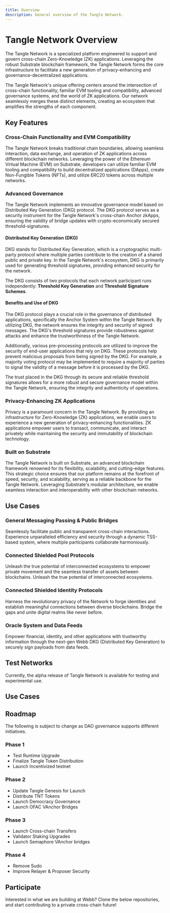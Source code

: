 ```yaml
---
title: Overview
description: General overview of the Tangle Network.
---
```



# Tangle Network Overview

The Tangle Network is a specialized platform engineered to support and govern cross-chain Zero-Knowledge (ZK) applications. Leveraging the robust Substrate blockchain framework, the Tangle Network forms the core infrastructure to facilitate a new generation of privacy-enhancing and governance-decentralized applications.

The Tangle Network's unique offering centers around the intersection of cross-chain functionality, familiar EVM tooling and compatibility, advanced governance systems, and the world of ZK applications. Our network seamlessly merges these distinct elements, creating an ecosystem that amplifies the strengths of each component.

## Key Features

### Cross-Chain Functionality and EVM Compatibility

The Tangle Network breaks traditional chain boundaries, allowing seamless interaction, data exchange, and operation of ZK applications across different blockchain networks. Leveraging the power of the Ethereum Virtual Machine (EVM) on Substrate, developers can utilize familiar EVM tooling and compatibility to build decentralized applications (DApps), create Non-Fungible Tokens (NFTs), and utilize ERC20 tokens across multiple networks.

### Advanced Governance

The Tangle Network implements an innovative governance model based on Distributed Key Generation (DKG) protocol. The DKG protocol serves as a security instrument for the Tangle Network's cross-chain Anchor zkApps, ensuring the validity of bridge updates with crypto-economically secured threshold-signatures.

#### Distributed Key Generation (DKG)

DKG stands for Distributed Key Generation, which is a cryptographic multi-party protocol where multiple parties contribute to the creation of a shared public and private key. In the Tangle Network's ecosystem, DKG is primarily used for generating threshold signatures, providing enhanced security for the network.

The DKG consists of two protocols that each network participant runs independently: **Threshold Key Generation** and **Threshold Signature Schemes**.

#### Benefits and Use of DKG

The DKG protocol plays a crucial role in the governance of distributed applications, specifically the Anchor System within the Tangle Network. By utilizing DKG, the network ensures the integrity and security of signed messages. The DKG's threshold signatures provide robustness against attacks and enhance the trustworthiness of the Tangle Network.

Additionally, various pre-processing protocols are utilized to improve the security of end-user applications that rely on DKG. These protocols help prevent malicious proposals from being signed by the DKG. For example, a majority voting protocol may be implemented to require a majority of parties to signal the validity of a message before it is processed by the DKG.

The trust placed in the DKG through its secure and reliable threshold signatures allows for a more robust and secure governance model within the Tangle Network, ensuring the integrity and authenticity of operations.

### Privacy-Enhancing ZK Applications

Privacy is a paramount concern in the Tangle Network. By providing an infrastructure for Zero-Knowledge (ZK) applications, we enable users to experience a new generation of privacy-enhancing functionalities. ZK applications empower users to transact, communicate, and interact privately while maintaining the security and immutability of blockchain technology.

### Built on Substrate

The Tangle Network is built on Substrate, an advanced blockchain framework renowned for its flexibility, scalability, and cutting-edge features. This strategic choice ensures that our platform remains at the forefront of speed, security, and scalability, serving as a reliable backbone for the Tangle Network. Leveraging Substrate's modular architecture, we enable seamless interaction and interoperability with other blockchain networks.

## Use Cases

### General Messaging Passing & Public Bridges

Seamlessly facilitate public and transparent cross-chain interactions. Experience unparalleled efficiency and security through a dynamic TSS-based system, where multiple participants collaborate harmoniously.

### Connected Shielded Pool Protocols

Unleash the true potential of interconnected ecosystems to empower private movement and the seamless transfer of assets between blockchains. Unleash the true potential of interconnected ecosystems.

### Connected Shielded Identity Protocols

Harness the revolutionary privacy of the Network to forge identities and establish meaningful connections between diverse blockchains. Bridge the gaps and unite digital realms like never before.

### Oracle System and Data Feeds

Empower financial, identity, and other applications with trustworthy information through the next-gen Webb DKG (Distributed Key Generation) to securely sign payloads from data feeds.

## Test Networks

Currently, the alpha release of Tangle Network is available for testing and experimental use.

<TestNetworkArea />

## Use Cases

<UseCasesArea />

## Roadmap

The following is subject to change as DAO governance supports different initiatives.

### Phase 1

- Test Runtime Upgrade
- Finalize Tangle Token Distribution
- Launch Incentivized testnet

### Phase 2

- Update Tangle Genesis for Launch
- Distribute TNT Tokens
- Launch Democracy Governance
- Launch OFAC VAnchor Bridges

### Phase 3

- Launch Cross-chain Transfers
- Validator Staking Upgrades
- Launch Semaphore VAnchor bridges

### Phase 4

- Remove Sudo
- Improve Relayer & Proposer Security

## Participate

Interested in what we are building at Webb? Clone the below repositories, and start contributing to a private cross-chain future!

<ParticipateArea />

<FullWebbCTA />
